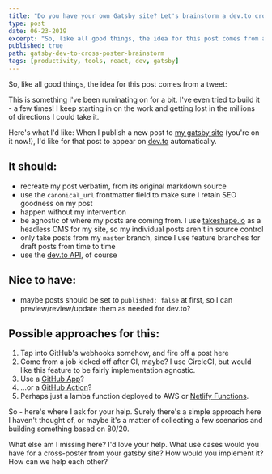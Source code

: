```yaml
---
title: "Do you have your own Gatsby site? Let's brainstorm a dev.to cross-poster"
type: post
date: 06-23-2019
excerpt: "So, like all good things, the idea for this post comes from a tweet..."
published: true
path: gatsby-dev-to-cross-poster-brainstorm
tags: [productivity, tools, react, dev, gatsby]
---
```


So, like all good things, the idea for this post comes from a tweet:

<Twitter tweetLink="irreverentmike/status/1141169316273897536" />

This is something I've been ruminating on for a bit.  I've even tried to build it - a few times! I keep starting in on the work and getting lost in the millions of directions I could take it. 

Here's what I'd like: When I publish a new post to [my gatsby site](https://mikebifulco.com) (you're on it now!), I'd like for that post to appear on [dev.to](https://dev.to) automatically.

## It should:

- recreate my post verbatim, from its original markdown source
- use the `canonical_url` frontmatter field to make sure I retain SEO goodness on my post
- happen without my intervention
- be agnostic of where my posts are coming from.  I use [takeshape.io](https://takeshape.io) as a headless CMS for my site, so my individual posts aren't in source control
- only take posts from my `master` branch, since I use feature branches for draft posts from time to time
- use the [dev.to API](https://dev.to/api), of course

## Nice to have:

- maybe posts should be set to `published: false` at first, so I can preview/review/update them as needed for dev.to?

## Possible approaches for this:

1. Tap into GitHub's webhooks somehow, and fire off a post here 
1. Come from a job kicked off after CI, maybe? I use CircleCI, but would like this feature to be fairly implementation agnostic.
1. Use a [GitHub App](https://developer.github.com/v3/apps/)?
1. ...or a [GitHub Action](https://github.com/mbifulco/thepraticaldev-crosspost-action)?
1. Perhaps just a lamba function deployed to AWS or [Netlify Functions](https://functions.netlify.com/).

So - here's where I ask for your help.  Surely there's a simple approach here I haven't thought of, or maybe it's a matter of collecting a few scenarios and building something based on 80/20.

What else am I missing here? I'd love your help.  What use cases would you have for a cross-poster from your gatsby site? How would you implement it? How can we help each other?

